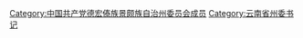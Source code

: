 [[Category:中国共产党德宏傣族景颇族自治州委员会成员|Category:中国共产党德宏傣族景颇族自治州委员会成员]]
[[Category:云南省州委书记|Category:云南省州委书记]]